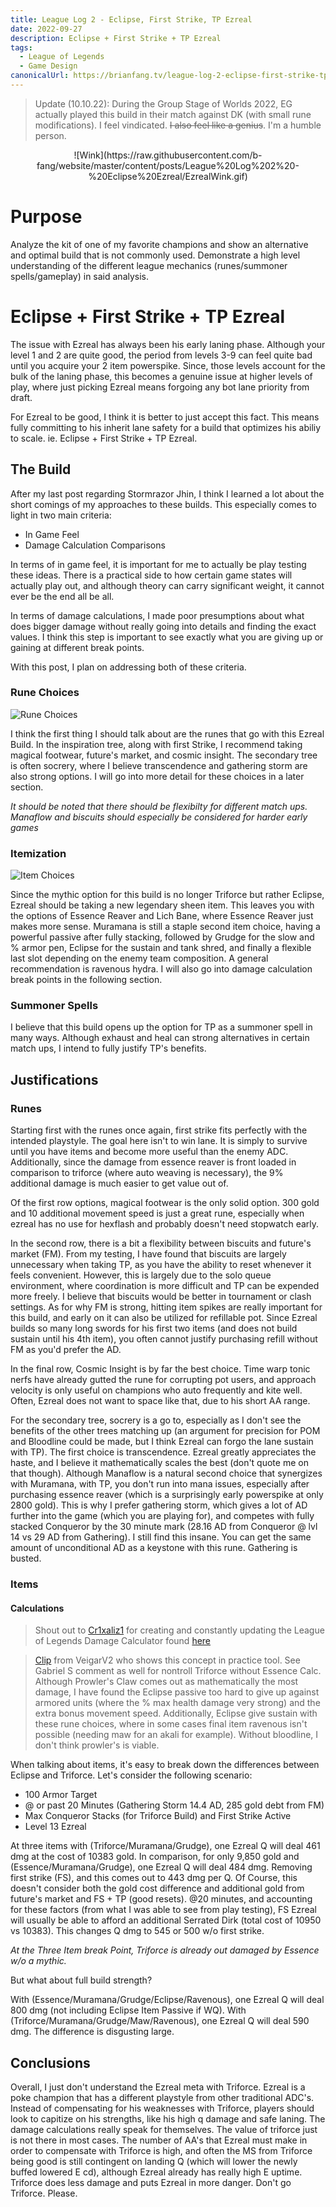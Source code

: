 ```yaml
---
title: League Log 2 - Eclipse, First Strike, TP Ezreal
date: 2022-09-27
description: Eclipse + First Strike + TP Ezreal
tags:
  - League of Legends
  - Game Design
canonicalUrl: https://brianfang.tv/league-log-2-eclipse-first-strike-tp-ezreal
---
```


> Update (10.10.22): During the Group Stage of Worlds 2022, EG actually played this build in their match against DK (with small rune modifications). I feel vindicated. ~~I also feel like a genius~~.
I'm a humble person.

<p align="center">
  ![Wink](https://raw.githubusercontent.com/b-fang/website/master/content/posts/League%20Log%202%20-%20Eclipse%20Ezreal/EzrealWink.gif)
</p>

# Purpose

Analyze the kit of one of my favorite champions and show an alternative and optimal build that is not commonly used. 
Demonstrate a high level understanding of the different league mechanics (runes/summoner spells/gameplay) in said analysis.

# Eclipse + First Strike + TP Ezreal

The issue with Ezreal has always been his early laning phase. Although your level 1 and 2 are quite good, the period from 
levels 3-9 can feel quite bad until you acquire your 2 item powerspike. Since, those levels account for the bulk of the 
laning phase, this becomes a genuine issue at higher levels of play, where just picking Ezreal means forgoing any bot lane 
priority from draft. 

For Ezreal to be good, I think it is better to just accept this fact. This means fully committing to his inherit lane safety 
for a build that optimizes his abiliy to scale. ie. Eclipse + First Strike + TP Ezreal.

## The Build

After my last post regarding Stormrazor Jhin, I think I learned a lot about the short comings of my approaches to these 
builds. This especially comes to light in two main criteria:
 - In Game Feel
 - Damage Calculation Comparisons

In terms of in game feel, it is important for me to actually be play testing these ideas. There is a practical side to 
how certain game states will actually play out, and although theory can carry significant weight, it cannot ever be the 
end all be all. 

In terms of damage calculations, I made poor presumptions about what does bigger damage without really going into details 
and finding the exact values. I think this step is important to see exactly what you are giving up or gaining at 
different break points. 

With this post, I plan on addressing both of these criteria. 

### Rune Choices

![Rune Choices](./EzrealRunes.png)

I think the first thing I should talk about are the runes that go with this Ezreal Build. In the inspiration tree, along 
with first Strike, I recommend taking magical footwear, future's market, and cosmic insight. The secondary tree is often 
socrery, where I believe transcendence and gathering storm are also strong options. I will go into more detail for these 
choices in a later section.

_It should be noted that there should be flexibilty for different match ups. Manaflow and biscuits should especially 
be considered for harder early games_

### Itemization

![Item Choices](./EzrealBuild.png)

Since the mythic option for this build is no longer Triforce but rather Eclipse, Ezreal should be taking a new legendary 
sheen item. This leaves you with the options of Essence Reaver and Lich Bane, where Essence Reaver just makes more sense. 
Muramana is still a staple second item choice, having a powerful passive after fully stacking, followed by Grudge for the 
slow and % armor pen, Eclipse for the sustain and tank shred, and finally a flexible last slot depending on the enemy team 
composition. A general recommendation is ravenous hydra. I will also go into damage calculation break points in the following section.

### Summoner Spells

I believe that this build opens up the option for TP as a summoner spell in many ways. Although exhaust and heal can 
strong alternatives in certain match ups, I intend to fully justify TP's benefits.

## Justifications

### Runes

Starting first with the runes once again, first strike fits perfectly with the intended playstyle. The goal here isn't to 
win lane. It is simply to survive until you have items and become more useful than the enemy ADC. Additionally, since the 
damage from essence reaver is front loaded in comparison to triforce (where auto weaving is necessary), the 9% additional 
damage is much easier to get value out of.

Of the first row options, magical footwear is the only solid option. 300 gold and 10 additional movement speed is just a 
great rune, especially when ezreal has no use for hexflash and probably doesn't need stopwatch early.

In the second row, there is a bit a flexibility between biscuits and future's market (FM). From my testing, I have found that 
biscuits are largely unnecessary when taking TP, as you have the ability to reset whenever it feels convenient. However, 
this is largely due to the solo queue environment, where coordination is more difficult and TP can be expended more freely. 
I believe that biscuits would be better in tournament or clash settings. As for why FM is strong, hitting item 
spikes are really important for this build, and early on it can also be utilized for refillable pot. Since Ezreal builds so 
many long swords for his first two items (and does not build sustain until his 4th item), you often cannot justify purchasing refill 
without FM as you'd prefer the AD. 

In the final row, Cosmic Insight is by far the best choice. Time warp tonic nerfs have already gutted the rune for 
corrupting pot users, and approach velocity is only useful on champions who auto frequently and kite well. Often, Ezreal 
does not want to space like that, due to his short AA range.

For the secondary tree, socrery is a go to, especially as I don't see the benefits of the other trees matching up 
(an argument for precision for POM and Bloodline could be made, but I think Ezreal can forgo the lane sustain with TP). 
The first choice is transcendence. Ezreal greatly appreciates the haste, and I believe it mathematically scales the best 
(don't quote me on that though). Although Manaflow is a natural second choice that synergizes with Muramana, with TP, you 
don't run into mana issues, especially after purchasing essence reaver (which is a surprisingly early powerspike at only 
2800 gold). This is why I prefer gathering storm, which gives a lot of AD further into the game (which you are playing for), 
and competes with fully stacked Conqueror by the 30 minute mark (28.16 AD from Conqueror @ lvl 14 vs 29 AD from Gathering). 
I still find this insane. You can get the same amount of unconditional AD as a keystone with this rune. Gathering is busted. 

### Items

#### Calculations 

> Shout out to [Cr1xaliz1](https://twitter.com/cr1xaliz1) for creating and constantly updating the League of Legends Damage 
Calculator found [here](https://docs.google.com/spreadsheets/u/1/d/1NrhB6aNDLuAZv8BYQzAIPZYgXLlmXOHsoCqPxm0mfWw/edit#gid=1320445445)

> [Clip](https://www.youtube.com/watch?v=C2ONwevBEYo) from VeigarV2 who shows this concept in practice tool. See 
Gabriel S comment as well for nontroll Triforce without Essence Calc. Although Prowler's Claw comes out as mathematically 
the most damage, I have found the Eclipse passive too hard to give up against armored units (where the % max health damage 
very strong) and the extra bonus movement speed. Additionally, Eclipse give sustain with these rune choices, where in some cases 
final item ravenous isn't possible (needing maw for an akali for example). Without bloodline, I don't think prowler's is viable.

When talking about items, it's easy to break down the differences between Eclipse and Triforce. Let's consider the following scenario:
 - 100 Armor Target
 - @ or past 20 Minutes (Gathering Storm 14.4 AD, 285 gold debt from FM)
 - Max Conqueror Stacks (for Triforce Build) and First Strike Active
 - Level 13 Ezreal

At three items with (Triforce/Muramana/Grudge), one Ezreal Q will deal 461 dmg at the cost of 10383 gold. In comparison, for only 
9,850 gold and (Essence/Muramana/Grudge), one Ezreal Q will deal 484 dmg. Removing first strike (FS), and this comes out to 443 dmg per Q. 
Of Course, this doesn't consider both the gold cost difference and additional gold from future's market and FS + TP (good resets). 
@20 minutes, and accounting for these factors (from what I was able to see from play testing), FS Ezreal will usually be able to afford an additional 
Serrated Dirk (total cost of 10950 vs 10383). This changes Q dmg to 545 or 500 w/o first strike.

_At the Three Item break Point, Triforce is already out damaged by Essence w/o a mythic._

But what about full build strength? 

With (Essence/Muramana/Grudge/Eclipse/Ravenous), one Ezreal Q will deal 800 dmg (not including Eclipse Item Passive if WQ).
With (Triforce/Muramana/Grudge/Maw/Ravenous), one Ezreal Q will deal 590 dmg. The difference is disgusting large.


## Conclusions

Overall, I just don't understand the Ezreal meta with Triforce. Ezreal is a poke champion that has a different playstyle from other 
traditional ADC's. Instead of compensating for his weaknesses with Triforce, players should look to capitize on his strengths, like his 
high q damage and safe laning. The damage calculations really speak for themselves. The value of triforce just is not there in 
most cases. The number of AA's that Ezreal must make in order to compensate with Triforce is high, and often the MS from Triforce being good 
is still contingent on landing Q (which will lower the newly buffed lowered E cd), although Ezreal already has really high E uptime. Triforce does 
less damage and puts Ezreal in more danger. Don't go Triforce. Please.